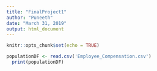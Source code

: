 ```yaml
---
title: "FinalProject1"
author: "Puneeth"
date: "March 31, 2019"
output: html_document
---
```


```r
knitr::opts_chunk$set(echo = TRUE)
```

```r
populationDF <- read.csv('Employee_Compensation.csv')
  print(populationDF)

```

